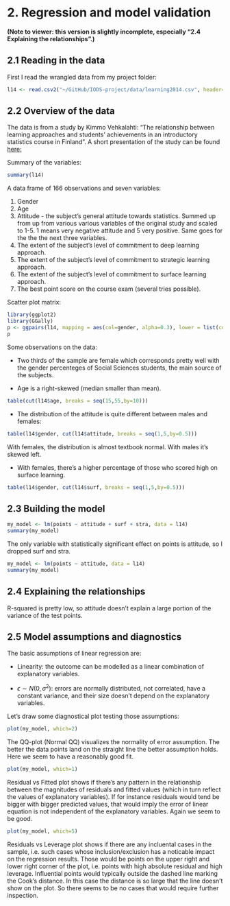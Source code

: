# 2. Regression and model validation

**(Note to viewer: this version is slightly incomplete, especially "2.4 Explaining the relationships".)**

## 2.1 Reading in the data
First I read the wrangled data from my project folder:
```r
l14 <- read.csv2("~/GitHub/IODS-project/data/learning2014.csv", header=TRUE)
```
## 2.2 Overview of the data

The data is from a study by Kimmo Vehkalahti: "The relationship between learning approaches and students'
achievements in an introductory statistics course in Finland". A short presentation of the study can be found 
[here:](https://www.slideshare.net/kimmovehkalahti/the-relationship-between-learning-approaches-and-students-achievements-in-an-introductory-statistics-course-in-finland)

Summary of the variables:
```r
summary(l14)

```

A data frame of 166 observations and seven variables:

1. Gender
2. Age
3. Attitude - the subject's general attitude towards statistics. Summed up from up from various various variables
of the original study and scaled to 1-5. 1 means very negative attitude and 5 very positive. Same goes for the the the next three variables.
4. The extent of the subject's level of commitment to deep learning approach.
5. The extent of the subject's level of commitment to strategic learning approach.
6. The extent of the subject's level of commitment to surface learning approach.
7. The best point score on the course exam (several tries possible).

Scatter plot matrix:
```r
library(ggplot2)
library(GGally)
p <- ggpairs(l14, mapping = aes(col=gender, alpha=0.3), lower = list(combo = wrap("facethist", bins = 20)))
p

```

Some observations on the data:

* Two thirds of the sample are female which corresponds pretty well with the gender percenteges of Social Sciences students, the main source of the subjects.

* Age is a right-skewed (median smaller than mean).  
```r
table(cut(l14$age, breaks = seq(15,55,by=10)))
```

*  The distribution of the attitude is quite different between males and females:
```r
table(l14$gender, cut(l14$attitude, breaks = seq(1,5,by=0.5)))
```

With females, the distribution is almost textbook normal. With males it's skewed left.

* With females, there's a higher percentage of those who scored high on surface learning. 

```r
table(l14$gender, cut(l14$surf, breaks = seq(1,5,by=0.5)))
```


## 2.3 Building the model
```r
my_model <- lm(points ~ attitude + surf + stra, data = l14)
summary(my_model)
```
The only variable with statistically significant effect on points is attitude, so I dropped surf and stra.
```r
my_model <- lm(points ~ attitude, data = l14)
summary(my_model)

```

## 2.4 Explaining the relationships

R-squared is pretty low, so attitude doesn't explain a large portion of the variance of the test points. 

## 2.5 Model assumptions and diagnostics

The basic assumptions of linear regression are:

* Linearity: the outcome can be modelled as a linear combination of explanatory variables.

* $\epsilon \sim N(0,\sigma^2)$: errors are normally distributed, not correlated, have a constant variance, and their size doesn't depend on the explanatory variables.

Let's draw some diagnostical plot testing those assumptions:

```r
plot(my_model, which=2)

```


The QQ-plot (Normal QQ) visualizes the normality of error assumption. The better the data points land on the straight line the better assumption holds. Here we seem to have a reasonably good fit.

```r
plot(my_model, which=1)

```
Residual vs Fitted plot shows if there's any pattern in the relationship between the magnitudes of residuals and fitted values (which in turn reflect the values of explanatory variables). If for instance residuals would tend be bigger with bigger predicted values, that would imply the error of linear equation is not independent of the explanatory variables. Again we seem to be good.

```r
plot(my_model, which=5)

```
Residuals vs Leverage plot shows if there are any incluental cases in the sample, i.e. such cases whose inclusion/exclusion has a noticable impact on the regression results. Those would be points on the upper right and lower right corner of the plot, i.e. points with high absolute residual and high leverage. Influential points would typically outside the dashed line marking the Cook's distance. In this case the distance is so large that the line doesn't show on the plot. So there seems to be no cases that would require further inspection.   

